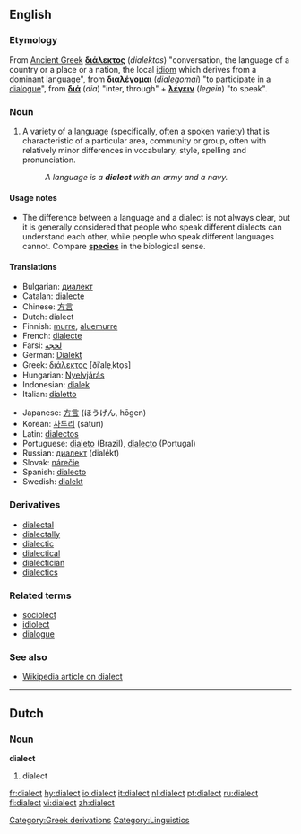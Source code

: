 ==English==

===Etymology===
From [[Ancient Greek]] '''[[διάλεκτος]]''' (''dialektos'') "conversation, the language of a country or a place or a nation, the local [[idiom]] which derives from a dominant language", from '''[[διαλέγομαι]]''' (''dialegomai'') "to participate in a [[dialogue]]", from '''[[διά]]''' (''dia'') "inter, through" + '''[[λέγειν]]''' (''legein'') "to speak".

===Noun===
{{en-noun}}

# A variety of a [[language]] (specifically, often a spoken variety) that is characteristic of a particular area, community or group, often with relatively minor differences in vocabulary, style, spelling and pronunciation.
#:''A language is a '''dialect''' with an army and a navy.''

====Usage notes====
* The difference between a language and a dialect is not always clear, but it is generally considered that people who speak different dialects can understand each other, while people who speak different languages cannot.  Compare '''[[species]]''' in the biological sense.

====Translations====
{{top}}
*Bulgarian: [[диалект]] {{m}}
*Catalan: [[dialecte]] {{m}}
*Chinese: [[方言]]
*Dutch: dialect {{n}}
*Finnish: [[murre]], [[aluemurre]]
*French: [[dialecte]] {{m}}
*Farsi: [[لحجه]] {{n}}
*German: [[Dialekt]] {{m}}
*Greek: [[διάλεκτος]] [ðiˈale̞ˌkto̞s] {{f}}
*Hungarian: [[Nyelvjárás]]
*Indonesian: [[dialek]]
*Italian: [[dialetto]] {{m}}
{{mid}}
*Japanese: [[方言]] (ほうげん, hōgen)
*Korean: [[사투리]] (saturi)
*Latin: [[dialectos]] {{f}}
*Portuguese: [[dialeto]] (Brazil), [[dialecto]] (Portugal)
*Russian: [[диалект]] (dialékt) {{m}}
*Slovak: [[nárečie]] {{n}}
*Spanish: [[dialecto]] {{m}}
*Swedish: [[dialekt]] {{c}}
{{bottom}}

===Derivatives===
*[[dialectal]]
*[[dialectally]]
*[[dialectic]]
*[[dialectical]]
*[[dialectician]]
*[[dialectics]]

===Related terms===
* [[sociolect]]
* [[idiolect]]
* [[dialogue]]

===See also===
*[[w:Dialect|Wikipedia article on dialect]]

----

==Dutch==

===Noun===
'''dialect''' {{n}}

# dialect

[[Category:Greek derivations]]
[[Category:Linguistics]]

[[fr:dialect]]
[[hy:dialect]]
[[io:dialect]]
[[it:dialect]]
[[nl:dialect]]
[[pt:dialect]]
[[ru:dialect]]
[[fi:dialect]]
[[vi:dialect]]
[[zh:dialect]]